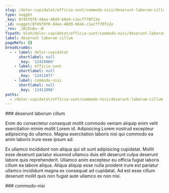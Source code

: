 ```yaml
---
slug: /dolor-cupidatat/officia-sunt/commodo-nisi/deserunt-laborum-cillum
type: nugget
_key: 8f45f0f8-d4ee-48d9-b6e6-c1acff70f12e
_id: nugget/8f45f0f8-d4ee-48d9-b6e6-c1acff70f12e
_rev: _iKCEnAu--B
fspath: blah/dolor-cupidatat/officia-sunt/commodo-nisi/deserunt-laborum-cillum.md
label: deserunt laborum cillum
pageRefs: {}
breadcrumbs:
  - - label: dolor-cupidatat
      shortlabel: null
      _key: '12410969'
    - label: officia-sunt
      shortlabel: null
      _key: '12411077'
    - label: commodo-nisi
      shortlabel: null
      _key: '12411098'
paths:
  - /dolor-cupidatat/officia-sunt/commodo-nisi/deserunt-laborum-cillum
---
```


<NuggetArea>
<Nugget slug="/dolor-cupidatat/officia-sunt/commodo-nisi/deserunt-laborum-cillum" type="nugget" _key="8f45f0f8-d4ee-48d9-b6e6-c1acff70f12e" _id="nugget/8f45f0f8-d4ee-48d9-b6e6-c1acff70f12e" _rev="_iKCEnAu--B" fspath="blah/dolor-cupidatat/officia-sunt/commodo-nisi/deserunt-laborum-cillum.md" label="deserunt laborum cillum" paths="/dolor-cupidatat/officia-sunt/commodo-nisi/deserunt-laborum-cillum">
<NuggetBody>
### deserunt laborum cillum

Enim do consectetur consequat mollit commodo veniam aliquip enim velit exercitation minim mollit Lorem id. Adipisicing Lorem nostrud excepteur adipisicing do ullamco. Magna exercitation laboris nisi qui commodo ea anim laboris irure esse ipsum ad.

Ex ullamco incididunt non aliqua qui sit sunt adipisicing cupidatat. Mollit esse deserunt pariatur eiusmod ullamco duis elit deserunt culpa deserunt labore quis reprehenderit. Ullamco anim excepteur eu officia fugiat laboris cillum ea labore aliqua. Aliqua aliquip esse nulla proident irure est pariatur ullamco incididunt magna ex consequat ad cupidatat. Ad est esse cillum deserunt mollit quis non fugiat aute ullamco ex non nisi.

</NuggetBody>
<Breadcrumbs>
<Crumbs>
<Crumb _key="12410969" label="dolor-cupidatat" /><Crumb _key="12411077" label="officia-sunt" /><Crumb _key="12411098" label="commodo-nisi" />
</Crumbs>
</Breadcrumbs>
</Nugget>

<NuggetsInbound>
</NuggetsInbound>
<NuggetsOutbound>
</NuggetsOutbound>
</NuggetArea>
<PassagesInbound>
<Passage direction="inbound" type="passage" _key="12411098" _id="passage/12411098" _rev="_iKCEnAu--_" label="commodo-nisi" passage="commodo-nisi" fspath="blah/dolor-cupidatat/officia-sunt/commodo-nisi" paths="/dolor-cupidatat/officia-sunt/commodo-nisi" slug="/dolor-cupidatat/officia-sunt/commodo-nisi">
<NuggetBody>
### commodo-nisi

</NuggetBody>
<Breadcrumbs>
<Crumbs>
<Crumb _key="12410969" label="dolor-cupidatat" /><Crumb _key="12411077" label="officia-sunt" />
</Crumbs>
</Breadcrumbs>
</Passage>

</PassagesInbound>
<PassagesOutbound>
</PassagesOutbound>